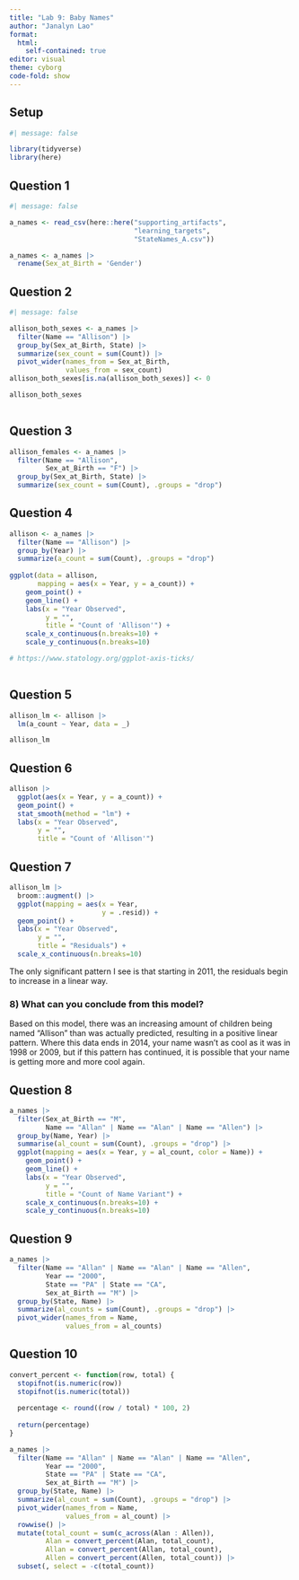 ```yaml
---
title: "Lab 9: Baby Names"
author: "Janalyn Lao"
format:
  html: 
    self-contained: true
editor: visual
theme: cyborg
code-fold: show
---
```


## Setup

```r
#| message: false

library(tidyverse)
library(here)

```

## Question 1

```r
#| message: false

a_names <- read_csv(here::here("supporting_artifacts", 
                               "learning_targets", 
                               "StateNames_A.csv"))

a_names <- a_names |> 
  rename(Sex_at_Birth = 'Gender')

```

## Question 2

```r
#| message: false

allison_both_sexes <- a_names |> 
  filter(Name == "Allison") |> 
  group_by(Sex_at_Birth, State) |> 
  summarize(sex_count = sum(Count)) |> 
  pivot_wider(names_from = Sex_at_Birth,
              values_from = sex_count)
allison_both_sexes[is.na(allison_both_sexes)] <- 0

allison_both_sexes
  

```

## Question 3

```r

allison_females <- a_names |>
  filter(Name == "Allison",
         Sex_at_Birth == "F") |> 
  group_by(Sex_at_Birth, State) |> 
  summarize(sex_count = sum(Count), .groups = "drop")

```

## Question 4

```r

allison <- a_names |>
  filter(Name == "Allison") |> 
  group_by(Year) |> 
  summarize(a_count = sum(Count), .groups = "drop") 
  
ggplot(data = allison,
       mapping = aes(x = Year, y = a_count)) +
    geom_point() +
    geom_line() +
    labs(x = "Year Observed",
         y = "",
         title = "Count of 'Allison'") +
    scale_x_continuous(n.breaks=10) +
    scale_y_continuous(n.breaks=10)

# https://www.statology.org/ggplot-axis-ticks/
  
```

## Question 5

```r

allison_lm <- allison |> 
  lm(a_count ~ Year, data = _)

allison_lm

```

## Question 6

```r

allison |> 
  ggplot(aes(x = Year, y = a_count)) +
  geom_point() +
  stat_smooth(method = "lm") + 
  labs(x = "Year Observed", 
       y = "",
       title = "Count of 'Allison'")

```

## Question 7

```r

allison_lm |> 
  broom::augment() |> 
  ggplot(mapping = aes(x = Year,
                       y = .resid)) +
  geom_point() +
  labs(x = "Year Observed",
       y = "",
       title = "Residuals") +
  scale_x_continuous(n.breaks=10)

```

The only significant pattern I see is that starting in 2011, the residuals begin to increase in a linear way.

### 8) What can you conclude from this model?

Based on this model, there was an increasing amount of children being named "Allison" than was actually predicted, resulting in a positive linear pattern. Where this data ends in 2014, your name wasn't as cool as it was in 1998 or 2009, but if this pattern has continued, it is possible that your name is getting more and more cool again.

## Question 8

```r

a_names |> 
  filter(Sex_at_Birth == "M",
         Name == "Allan" | Name == "Alan" | Name == "Allen") |> 
  group_by(Name, Year) |> 
  summarise(al_count = sum(Count), .groups = "drop") |> 
  ggplot(mapping = aes(x = Year, y = al_count, color = Name)) +
    geom_point() +
    geom_line() +
    labs(x = "Year Observed",
         y = "",
         title = "Count of Name Variant") +
    scale_x_continuous(n.breaks=10) +
    scale_y_continuous(n.breaks=10)

```

## Question 9

```r

a_names |> 
  filter(Name == "Allan" | Name == "Alan" | Name == "Allen",
         Year == "2000",
         State == "PA" | State == "CA",
         Sex_at_Birth == "M") |> 
  group_by(State, Name) |> 
  summarize(al_counts = sum(Count), .groups = "drop") |> 
  pivot_wider(names_from = Name,
              values_from = al_counts)

```

## Question 10

```r

convert_percent <- function(row, total) {
  stopifnot(is.numeric(row))
  stopifnot(is.numeric(total))
  
  percentage <- round((row / total) * 100, 2)
  
  return(percentage)
}

a_names |> 
  filter(Name == "Allan" | Name == "Alan" | Name == "Allen",
         Year == "2000",
         State == "PA" | State == "CA",
         Sex_at_Birth == "M") |> 
  group_by(State, Name) |> 
  summarize(al_count = sum(Count), .groups = "drop") |> 
  pivot_wider(names_from = Name,
              values_from = al_count) |> 
  rowwise() |> 
  mutate(total_count = sum(c_across(Alan : Allen)),
         Alan = convert_percent(Alan, total_count),
         Allan = convert_percent(Allan, total_count),
         Allen = convert_percent(Allen, total_count)) |> 
  subset(, select = -c(total_count))

```
